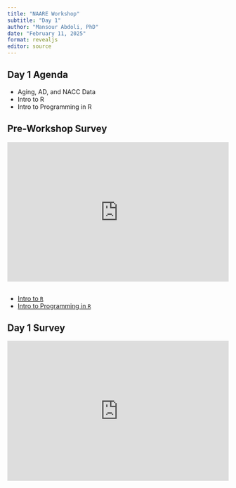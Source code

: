 ```yaml
---
title: "NAARE Workshop"
subtitle: "Day 1"
author: "Mansour Abdoli, PhD"
date: "February 11, 2025"
format: revealjs
editor: source
---
```


## Day 1 Agenda

- Aging, AD, and NACC Data
- Intro to R
- Intro to Programming in R

## Pre-Workshop Survey

<div style='position: relative; padding-bottom: 56.25%; padding-top: 35px; height: 0; overflow: hidden;'><iframe sandbox='allow-scripts allow-same-origin allow-presentation' allowfullscreen='true' allowtransparency='true' frameborder='0' height='315' src='https://www.mentimeter.com/app/presentation/bl495y566x59sbzqpxdf2qtsjd9owxda/embed' style='position: absolute; top: 0; left: 0; width: 100%; height: 100%;' width='420'></iframe></div>

## 

- [Intro to `R`](file:///Users/mabdoli/Documents/GitHub/workshops/naare-2025/A.R-Intro-System.html#/title-slide){target="_blank"}
- [Intro to Programming in `R`](file:///Users/mabdoli/Documents/GitHub/workshops/naare-2025/B.R-Intro-Programming.html#/title-slide){target="_blank"}

## Day 1 Survey

<div style='position: relative; padding-bottom: 56.25%; padding-top: 35px; height: 0; overflow: hidden;'><iframe sandbox='allow-scripts allow-same-origin allow-presentation' allowfullscreen='true' allowtransparency='true' frameborder='0' height='315' src='https://www.mentimeter.com/app/presentation/blot4dddnwtxtznh49w3ye2s65ae5qz5/embed' style='position: absolute; top: 0; left: 0; width: 100%; height: 100%;' width='420'></iframe></div>
